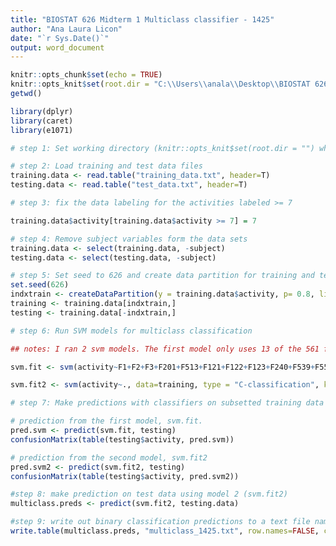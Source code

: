 ---
title: "BIOSTAT 626 Midterm 1 Multiclass classifier - 1425"
author: "Ana Laura Licon"
date: "`r Sys.Date()`"
output: word_document
---

```{r setup, include=FALSE}
knitr::opts_chunk$set(echo = TRUE)
knitr::opts_knit$set(root.dir = "C:\\Users\\anala\\Desktop\\BIOSTAT 626")
getwd()
```

```{r}
library(dplyr)
library(caret)
library(e1071)

# step 1: Set working directory (knitr::opts_knit$set(root.dir = "") where testing and training files are saved.

# step 2: Load training and test data files
training.data <- read.table("training_data.txt", header=T)
testing.data <- read.table("test_data.txt", header=T)

# step 3: fix the data labeling for the activities labeled >= 7

training.data$activity[training.data$activity >= 7] = 7

# step 4: Remove subject variables form the data sets
training.data <- select(training.data, -subject)
testing.data <- select(testing.data, -subject)

# step 5: Set seed to 626 and create data partition for training and testing the multiclass classifier
set.seed(626)
indxtrain <- createDataPartition(y = training.data$activity, p= 0.8, list = FALSE) 
training <- training.data[indxtrain,]
testing <- training.data[-indxtrain,]

# step 6: Run SVM models for multiclass classification 

## notes: I ran 2 svm models. The first model only uses 13 of the 561 features, while the second model uses all 561 features.The second model gives a slightly better classification (98.2% accuracy), than the first model (92.8%). However, there is a big issue of over-fitting with the second classification model because there is known multicollinearity in the data set. In the data description we are told that all features are calculated from the time and frequency domain data of the sensors.

svm.fit <- svm(activity~F1+F2+F3+F201+F513+F121+F122+F123+F240+F539+F559+F560+F561, data=training, type = "C-classification", kernel = "radial", cost=10)

svm.fit2 <- svm(activity~., data=training, type = "C-classification", kernel = "radial", cost=10)

# step 7: Make predictions with classifiers on subsetted training data to verify accuracy of classification

# prediction from the first model, svm.fit.
pred.svm <- predict(svm.fit, testing)
confusionMatrix(table(testing$activity, pred.svm))

# prediction from the second model, svm.fit2
pred.svm2 <- predict(svm.fit2, testing)
confusionMatrix(table(testing$activity, pred.svm2))

#step 8: make prediction on test data using model 2 (svm.fit2)
multiclass.preds <- predict(svm.fit2, testing.data)

#step 9: write out binary classification predictions to a text file named
write.table(multiclass.preds, "multiclass_1425.txt", row.names=FALSE, col.names=FALSE, quote = F)

```

